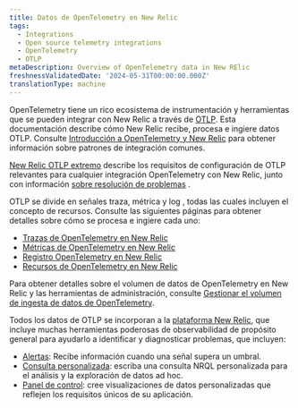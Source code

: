 ```yaml
---
title: Datos de OpenTelemetry en New Relic
tags:
  - Integrations
  - Open source telemetry integrations
  - OpenTelemetry
  - OTLP
metaDescription: Overview of OpenTelemetry data in New RElic
freshnessValidatedDate: '2024-05-31T00:00:00.000Z'
translationType: machine
---
```


OpenTelemetry tiene un rico ecosistema de instrumentación y herramientas que se pueden integrar con New Relic a través de [OTLP](https://opentelemetry.io/docs/specs/otlp/). Esta documentación describe cómo New Relic recibe, procesa e ingiere datos OTLP. Consulte [Introducción a OpenTelemetry y New Relic](/docs/opentelemetry/get-started/opentelemetry-get-started-intro/) para obtener información sobre patrones de integración comunes.

[New Relic OTLP extremo](/docs/opentelemetry/best-practices/opentelemetry-otlp/) describe los requisitos de configuración de OTLP relevantes para cualquier integración OpenTelemetry con New Relic, junto con información [sobre resolución de problemas](/docs/opentelemetry/best-practices/opentelemetry-otlp-troubleshooting/) .

OTLP se divide en señales traza, métrica y log , todas las cuales incluyen el concepto de recursos. Consulte las siguientes páginas para obtener detalles sobre cómo se procesa e ingiere cada uno:

* [Trazas de OpenTelemetry en New Relic](/docs/opentelemetry/best-practices/opentelemetry-best-practices-traces/)
* [Métricas de OpenTelemetry en New Relic](/docs/opentelemetry/best-practices/opentelemetry-best-practices-metrics/)
* [Registro OpenTelemetry en New Relic](/docs/opentelemetry/best-practices/opentelemetry-best-practices-logs/)
* [Recursos de OpenTelemetry en New Relic](/docs/opentelemetry/best-practices/opentelemetry-best-practices-resources/)

Para obtener detalles sobre el volumen de datos de OpenTelemetry en New Relic y las herramientas de administración, consulte [Gestionar el volumen de ingesta de datos de OpenTelemetry](/docs/opentelemetry/best-practices/opentelemetry-manage-data-ingest-volume/).

Todos los datos de OTLP se incorporan a la [plataforma New Relic](/docs/new-relic-solutions/new-relic-one/introduction-new-relic-platform/), que incluye muchas herramientas poderosas de observabilidad de propósito general para ayudarlo a identificar y diagnosticar problemas, que incluyen:

* [Alertas](/docs/alerts-applied-intelligence/overview/): Recibe información cuando una señal supera un umbral.
* [Consulta personalizada](/docs/query-your-data/explore-query-data/get-started/introduction-querying-new-relic-data/): escriba una consulta NRQL personalizada para el análisis y la exploración de datos ad hoc.
* [Panel de control](/docs/query-your-data/explore-query-data/dashboards/introduction-dashboards/): cree visualizaciones de datos personalizadas que reflejen los requisitos únicos de su aplicación.
